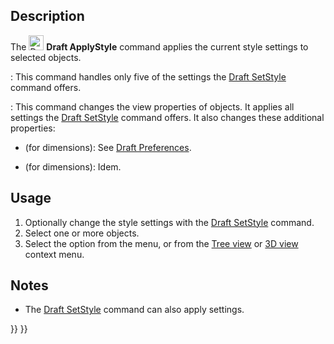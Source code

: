 <languages/>

{{Docnav
|[[Draft_WorkingPlaneProxy|WorkingPlaneProxy]]
|[[Draft_Heal|Heal]]
|[[Draft_Workbench|Draft]]
|IconL=Draft_WorkingPlaneProxy.svg
|IconR=Draft_Heal.svg
|IconC=Workbench_Draft.svg
}}

{{GuiCommand
|Name=Draft ApplyStyle
|MenuLocation=Utilities → Apply current style
|Workbenches=[[Draft_Workbench|Draft]]
|SeeAlso=[[Draft_SetStyle|Draft SetStyle]]
}}

==Description==

The [[Image:Draft_ApplyStyle.svg|24px]] '''Draft ApplyStyle''' command applies the current style settings to selected objects.

{{VersionMinus|0.21}}: This command handles only five of the settings the [[Draft_SetStyle|Draft SetStyle]] command offers.

{{Version|0.21}}: This command changes the view properties of objects. It applies all settings the [[Draft_SetStyle|Draft SetStyle]] command offers. It also changes these additional properties:
* {{PropertyView|Decimals}} (for dimensions): See [[Draft_Preferences#Texts_and_dimensions|Draft Preferences]].
* {{PropertyView|ShowLine}} (for dimensions): Idem.

==Usage==

# Optionally change the style settings with the [[Draft_SetStyle|Draft SetStyle]] command.
# Select one or more objects.
# Select the {{MenuCommand|Utilities → [[Image:Draft_ApplyStyle.svg|16px]] Apply current style}} option from the menu, or from the [[Tree_view|Tree view]] or [[3D_view|3D view]] context menu.

==Notes==

* The [[Draft_SetStyle|Draft SetStyle]] command can also apply settings.


{{Docnav
|[[Draft_WorkingPlaneProxy|WorkingPlaneProxy]]
|[[Draft_Heal|Heal]]
|[[Draft_Workbench|Draft]]
|IconL=Draft_WorkingPlaneProxy.svg
|IconR=Draft_Heal.svg
|IconC=Workbench_Draft.svg
}}

{{Draft Tools navi{{#translation:}}}}
{{Userdocnavi{{#translation:}}}}